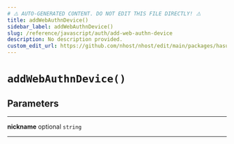 ```yaml
---
# ⚠️ AUTO-GENERATED CONTENT. DO NOT EDIT THIS FILE DIRECTLY! ⚠️
title: addWebAuthnDevice()
sidebar_label: addWebAuthnDevice()
slug: /reference/javascript/auth/add-web-authn-device
description: No description provided.
custom_edit_url: https://github.com/nhost/nhost/edit/main/packages/hasura-auth-js/src/hasura-auth-client.ts#L364
---
```


# `addWebAuthnDevice()`

## Parameters

---

**<span className="parameter-name">nickname</span>** <span className="optional-status">optional</span> `string`

---
